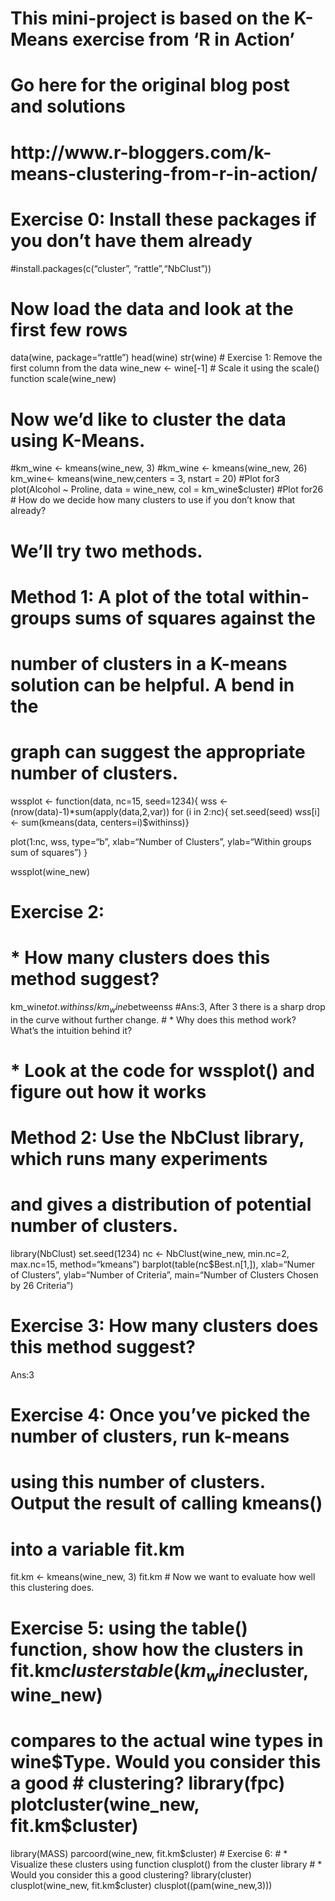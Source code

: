# This mini-project is based on the K-Means exercise from 'R in Action'
# Go here for the original blog post and solutions
# http://www.r-bloggers.com/k-means-clustering-from-r-in-action/

# Exercise 0: Install these packages if you don't have them already

#install.packages(c("cluster", "rattle","NbClust"))

# Now load the data and look at the first few rows
data(wine, package="rattle")
head(wine)
str(wine)
# Exercise 1: Remove the first column from the data 
wine_new <- wine[-1]
# Scale it using the scale() function
scale(wine_new)

# Now we'd like to cluster the data using K-Means.
#km_wine <- kmeans(wine_new, 3)
#km_wine <- kmeans(wine_new, 26)
km_wine<- kmeans(wine_new,centers = 3, nstart = 20)
#Plot for3
plot(Alcohol ~ Proline, data = wine_new, col = km_wine$cluster)
#Plot for26
# How do we decide how many clusters to use if you don't know that already?

# We'll try two methods.

# Method 1: A plot of the total within-groups sums of squares against the 
# number of clusters in a K-means solution can be helpful. A bend in the 
# graph can suggest the appropriate number of clusters. 

wssplot <- function(data, nc=15, seed=1234){
  wss <- (nrow(data)-1)*sum(apply(data,2,var))
  for (i in 2:nc){
    set.seed(seed)
    wss[i] <- sum(kmeans(data, centers=i)$withinss)}
  
  plot(1:nc, wss, type="b", xlab="Number of Clusters",
       ylab="Within groups sum of squares")
}

wssplot(wine_new)

# Exercise 2:
#   * How many clusters does this method suggest?
km_wine$tot.withinss / km_wine$betweenss
#Ans:3, After 3 there is a sharp drop in the curve without further change.
#   * Why does this method work? What's the intuition behind it?

#   * Look at the code for wssplot() and figure out how it works

# Method 2: Use the NbClust library, which runs many experiments
# and gives a distribution of potential number of clusters.

library(NbClust)
set.seed(1234)
nc <- NbClust(wine_new, min.nc=2, max.nc=15, method="kmeans")
barplot(table(nc$Best.n[1,]),
	          xlab="Numer of Clusters", ylab="Number of Criteria",
		            main="Number of Clusters Chosen by 26 Criteria")


# Exercise 3: How many clusters does this method suggest?
Ans:3

# Exercise 4: Once you've picked the number of clusters, run k-means 
# using this number of clusters. Output the result of calling kmeans()
# into a variable fit.km

fit.km <- kmeans(wine_new, 3)
fit.km
# Now we want to evaluate how well this clustering does.

# Exercise 5: using the table() function, show how the clusters in fit.km$clusters
table(km_wine$cluster, wine_new)
# compares to the actual wine types in wine$Type. Would you consider this a good
# clustering?
library(fpc)
plotcluster(wine_new, fit.km$cluster)
library(MASS)
parcoord(wine_new, fit.km$cluster)
# Exercise 6:
# * Visualize these clusters using  function clusplot() from the cluster library
# * Would you consider this a good clustering?
library(cluster)
clusplot(wine_new, fit.km$cluster)
clusplot((pam(wine_new,3)))

